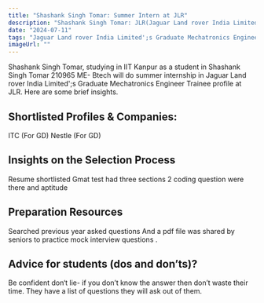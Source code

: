 ```yaml
---
title: "Shashank Singh Tomar: Summer Intern at JLR"
description: "Shashank Singh Tomar: JLR(Jaguar Land rover India Limited';s Graduate Mechatronics Engineer Trainee)"
date: "2024-07-11"
tags: "Jaguar Land rover India Limited';s Graduate Mechatronics Engineer Trainee,JLR,Internship"
imageUrl: ""
---
```


Shashank Singh Tomar, studying in IIT Kanpur as a  student in Shashank Singh Tomar 210965 ME- Btech will do
 summer internship in Jaguar Land rover India Limited';s Graduate Mechatronics Engineer Trainee profile at JLR. Here are some brief
insights.

## Shortlisted Profiles & Companies:
ITC (For GD) Nestle (For GD)

## Insights on the Selection Process
Resume shortlisted Gmat test had three sections 2 coding question were there and aptitude

##  Preparation Resources
Searched previous year asked questions And a pdf file was shared by seniors to practice mock interview questions .

## Advice for students (dos and don’ts)? 
Be confident don‘t lie- if you don’t know the answer then don’t waste their time. They have a list of questions they will ask out of them.

